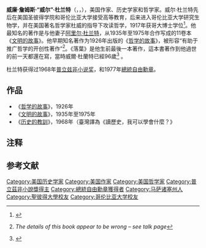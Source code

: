 {{noteTA
|1=zh-hans:普利策; zh-hant:普立茲;
}}
{{Infobox writer
| name        = 威尔·杜兰特<br />William Durant
| image       = William and Ariel Durant.jpg
| imagesize   =
| caption     = 威尔·杜兰特及其夫人阿里尔·杜兰特 (1930年)
| pseudonym   = 
| birth_date  = {{Birth date |1885|11|5}}
| birth_place = 美国<br/>[[马萨诸塞州|马萨诸塞州]][[北亚当斯_(马萨诸塞州)|北亚当斯]]
| death_date  = {{Death date and age |1981|11|7|1885|11|5}}
| death_place = 美国<br/>[[加利福利亚州|加利福利亚州]][[洛杉矶|洛杉矶]]
| occupation  = 历史学家、作家、哲学家、教师
| nationality = 美国人
| period      = 
| genre       = 非虚构类
| subject     = 历史、哲学、宗教
| movement    = 哲学等
| spouse      = [[阿里尔·杜兰特|阿里尔·杜兰特]]
| children    = 埃塞尔·杜兰特
| relatives   =
| signature   = 
| website     = 
| alma_mater  = [[聖彼得大學|聖彼得學院]] (文学士，1907年)<br />[[哥伦比亚大学|哥伦比亚大学]] (历史学博士，1917年)
}}

'''威廉·詹姆斯·“威尔”·杜兰特'''（{{lang|en|William James "Will" Durant}}，{{IPAc-en|d|ə|ˈ|r|æ|n|t}}，{{bd|1885年|11月5日|1981年|11月7日}}），美国作家、历史学家和哲学家。威尔·杜兰特先后在美国圣彼得学院和哥伦比亚大学接受高等教育，后来进入哥伦比亚大学研究生物学，并在美国著名哲学家杜威的指导下攻读哲学，1917年获哥大博士学位<ref>{{Cite book|chapter=落叶：关于生命、爱情、战争与信仰的遗言|url=https://book.douban.com/subject/26689619/|publisher=重庆出版社，重庆出版集团|date=2016-01-01|isbn=978-7-229-09995-4|title=|access-date=2021-12-26|archive-date=2022-03-08|archive-url=https://web.archive.org/web/20220308051947/https://book.douban.com/subject/26689619/|dead-url=no}}</ref>。他最知名的著作是与他妻子[[阿里尔·杜兰特|阿里尔·杜兰特]]，从1935年至1975年合作写成的11卷本《[[文明的故事|文明的故事]]》{{noteTag|1={{lang-en|''The Story of Civilization''}}，直译为《文明的故事》，中文出版商译为《世界文明史》。<ref>{{cite web|author1=豆瓣|title=世界文明史（全11卷）|url=https://book.douban.com/subject/6119874/|publisher=豆瓣|accessdate=2016-08-11|archive-date=2019-06-03|archive-url=https://web.archive.org/web/20190603172223/https://book.douban.com/subject/6119874/|dead-url=no}}</ref>}}。他早期知名著作为1926年出版的《[[哲学的故事|哲学的故事]]》，被形容“有助于推广哲学的开创性著作”<ref name = Rogers>{{cite book | last = Rogers |first=Will|title=The Papers of Will Rogers|year= 1966|publisher= University of Oklahoma Press|page = 393|editor-first = Steven K. | editor-last = Gragert}}{{dubious | date =2013年12月}} ''The details of this book appear to be wrong – see talk page''</ref>。《落葉》是他生前最後一本著作，這本書著作到他過世的前一天都還在寫，當時威爾·杜蘭特已經96歲<ref>{{cite news | title=威爾杜蘭特的落葉 | url=https://tw.news.yahoo.com/%E4%B8%8D%E5%8B%95%E8%8C%B6%E7%AD%86%E8%A8%98-%E5%A8%81%E7%88%BE%E6%9D%9C%E8%98%AD%E7%89%B9%E7%9A%84%E8%90%BD%E8%91%89-060400438.html | accessdate=2021-03-28 | agency=yahoo新聞 | date=2020-09-05 | archive-date=2021-05-12 | archive-url=https://web.archive.org/web/20210512062447/https://tw.news.yahoo.com/%E4%B8%8D%E5%8B%95%E8%8C%B6%E7%AD%86%E8%A8%98-%E5%A8%81%E7%88%BE%E6%9D%9C%E8%98%AD%E7%89%B9%E7%9A%84%E8%90%BD%E8%91%89-060400438.html | dead-url=no }}</ref> 。

杜兰特获得过1968年[[普立兹非小说奖|普立兹非小说奖]]，和1977年[[總統自由勳章|總統自由勳章]]。

==作品==
*《[[哲学的故事|哲学的故事]]》，1926年
*《[[文明的故事|文明的故事]]》，1935年至1975年
*《[[历史的教訓|历史的教訓]]》，1968年（臺灣譯為《讀歷史，我可以學會什麼？》

== 注释 ==

{{noteFoot}}

==参考文献==
{{reflist}}
{{DEFAULTSORT:Durant, Will}}
[[Category:美国历史学家|Category:美国历史学家]]
[[Category:美国作家|Category:美国作家]]
[[Category:美国哲学家|Category:美国哲学家]]
[[Category:普立茲非小說獎得主|Category:普立茲非小說獎得主]]
[[Category:總統自由勳章獲得者|Category:總統自由勳章獲得者]]
[[Category:马萨诸塞州人|Category:马萨诸塞州人]]
[[Category:聖彼得大學校友|Category:聖彼得大學校友]]
[[Category:哥伦比亚大学校友|Category:哥伦比亚大学校友]]